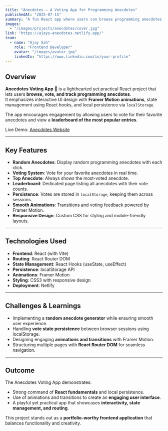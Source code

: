 ```yaml
---
title: "Anecdotes – A Voting App for Programming Anecdotes"
publishedAt: "2025-07-15"
summary: "A fun React app where users can browse programming anecdotes, vote for their favorites, and see the most popular ones, with smooth animations and local persistence."
images:
  - "/images/projects/anecdotes/cover.jpg"
link: "https://ajays-anecdotes.netlify.app/" 
team:
  - name: "Ajay Sah"
    role: "Frontend Developer"
    avatar: "/images/avatar.jpg"
    linkedIn: "https://www.linkedin.com/in/your-profile"
---
```


## Overview

**Anecdotes Voting App** 🎯 is a lighthearted yet practical React project that lets users **browse, vote, and track programming anecdotes**.  
It emphasizes interactive UI design with **Framer Motion animations**, state management using React hooks, and local persistence via `localStorage`.  

The app encourages engagement by allowing users to vote for their favorite anecdotes and view a **leaderboard of the most popular entries**.

Live Demo: [Anecdotes Website](https://ajays-anecdotes.netlify.app/)  

---

## Key Features

- **Random Anecdotes**: Display random programming anecdotes with each click.  
- **Voting System**: Vote for your favorite anecdotes in real time.  
- **Top Anecdote**: Always shows the most-voted anecdote.  
- **Leaderboard**: Dedicated page listing all anecdotes with their vote counts.  
- **Persistence**: Votes are stored in `localStorage`, keeping them across sessions.  
- **Smooth Animations**: Transitions and voting feedback powered by Framer Motion.  
- **Responsive Design**: Custom CSS for styling and mobile-friendly layouts.  

---

## Technologies Used

- **Frontend**: React (with Vite)  
- **Routing**: React Router DOM  
- **State Management**: React Hooks (useState, useEffect)  
- **Persistence**: localStorage API  
- **Animations**: Framer Motion  
- **Styling**: CSS3 with responsive design  
- **Deployment**: Netlify  

---

## Challenges & Learnings

- Implementing a **random anecdote generator** while ensuring smooth user experience.  
- Handling **vote state persistence** between browser sessions using localStorage.  
- Designing engaging **animations and transitions** with Framer Motion.  
- Structuring multiple pages with **React Router DOM** for seamless navigation.  

---

## Outcome

The Anecdotes Voting App demonstrates:  
- Strong command of **React fundamentals** and local persistence.  
- Use of animations and transitions to create an **engaging user interface**.  
- A playful yet practical app that showcases **interactivity, state management, and routing**.  

This project stands out as a **portfolio-worthy frontend application** that balances functionality and creativity.  
